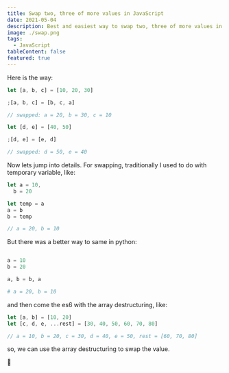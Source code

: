 ```yaml
---
title: Swap two, three of more values in JavaScript
date: 2021-05-04
description: Best and easiest way to swap two, three of more values in JavaScript.
image: ./swap.png
tags:
  - JavaScript
tableContent: false
featured: true
---
```


Here is the way:

```javascript
let [a, b, c] = [10, 20, 30]

;[a, b, c] = [b, c, a]

// swapped: a = 20, b = 30, c = 10

let [d, e] = [40, 50]

;[d, e] = [e, d]

// swapped: d = 50, e = 40
```

Now lets jump into details. For swapping, traditionally I used to do with temporary variable, like:

```javascript
let a = 10,
  b = 20

let temp = a
a = b
b = temp

// a = 20, b = 10
```

But there was a better way to same in python:

```python

a = 10
b = 20

a, b = b, a

# a = 20, b = 10

```

and then come the es6 with the array destructuring, like:

```javascript
let [a, b] = [10, 20]
let [c, d, e, ...rest] = [30, 40, 50, 60, 70, 80]

// a = 10, b = 20, c = 30, d = 40, e = 50, rest = [60, 70, 80]
```

so, we can use the array destructuring to swap the value.

🙏
